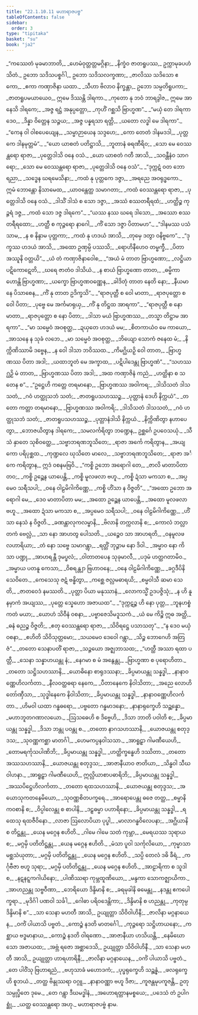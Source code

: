 ```yaml
---
title: "22.1.10.11 မဟာရာဇပဗ္ဗ"
tableOfContents: false
sidebar:
  order: 3
type: "tipitaka"
basket: "su"
book: "ja2"
---
```



<DynamicBreadcrumb />

<Division number="2303" book="ja2">

<Paragraph number="3661" type="verses" book="ja2">
_“ကဿေတံ မုခမာဘာတိ,_  
_ဟေမံဝုတ္တတ္တမဂ္ဂိနာ;_  
_နိက္ခံဝ ဇာတရူပဿ,_  
ဥက္ကာမုခပဟံသိတံ._  

</Paragraph>

</Division>
<Division number="2304" book="ja2">

<Paragraph number="3662" book="ja2">
ဥဘော သဒိသပစ္စင်္ဂါ,_  
ဥဘော သဒိသလက္ခဏာ;_  
_ဇာလိဿ သဒိသော ဧကော,_  
_ဧကာ ကဏှာဇိနာ ယထာ._  

</Paragraph>

</Division>
<Division number="2305" book="ja2">

<Paragraph number="3663" book="ja2">
_သီဟာ ဗိလာဝ နိက္ခန္တာ,_  
ဥဘော သမ္ပတိရူပကာ;_  
_ဇာတရူပမယာယေဝ,_  
ဣမေ ဒိဿန္တိ ဒါရကာ._  

</Paragraph>

</Division>
<Division number="2306" book="ja2">

<Paragraph number="3664" type="verses" book="ja2">
_ကုတော နု ဘဝံ ဘာရဒွါဇ,_  
ဣမေ အာနေသိ ဒါရကေ;_  
_အဇ္ဇ ရဋ္ဌံ အနုပ္ပတ္တော,_  
_ကုဟိံ ဂစ္ဆသိ ဗြာဟ္မဏ”._  

</Paragraph>

</Division>
<Division number="2307" book="ja2">

<Paragraph number="3665" type="verses" book="ja2">
_“မယှံ တေ ဒါရကာ ဒေဝ,_  
_ဒိန္နာ ဝိတ္တေန သဉ္ဇယ;_  
_အဇ္ဇ ပန္နရသာ ရတ္တိ,_  
_ယတော လဒ္ဓါ မေ ဒါရကာ”._  

</Paragraph>

</Division>
<Division number="2308" book="ja2">

<Paragraph number="3666" type="verses" book="ja2">
_“ကေန ဝါ ဝါစပေယျေန,_  
_သမ္မာဉာယေန သဒ္ဒဟေ;_  
_ကော တေတံ ဒါနမဒဒါ,_  
_ပုတ္တကေ ဒါနမုတ္တမံ”._  

</Paragraph>

</Division>
<Division number="2309" book="ja2">

<Paragraph number="3667" type="verses" book="ja2">
_“ယော ယာစတံ ပတိဋ္ဌာသိ,_  
_ဘူတာနံ ဓရဏီရိဝ;_  
_သော မေ ဝေဿန္တရော ရာဇာ,_  
_ပုတ္တေဒါသိ ဝနေ ဝသံ._  

</Paragraph>

</Division>
<Division number="2310" book="ja2">

<Paragraph number="3668" type="verses" book="ja2">
_ယော ယာစတံ ဂတီ အာသိ,_  
_သဝန္တီနံဝ သာဂရော;_  
_သော မေ ဝေဿန္တရော ရာဇာ,_  
_ပုတ္တေဒါသိ ဝနေ ဝသံ”._  

</Paragraph>

</Division>
<Division number="2311" book="ja2">

<Paragraph number="3669" type="verses" book="ja2">
_“ဒုက္ကဋံ ဝတ ဘော ရညာ,_  
_သဒ္ဓေန ဃရမေသိနာ;_  
_ကထံ နု ပုတ္တကေ ဒဇ္ဇာ,_  
_အရညေ အဝရုဒ္ဓကော._  

</Paragraph>

</Division>
<Division number="2312" book="ja2">

<Paragraph number="3670" type="verses" book="ja2">
ဣမံ ဘောန္တော နိသာမေထ,_  
_ယာဝန္တေတ္ထ သမာဂတာ;_  
_ကထံ ဝေဿန္တရော ရာဇာ,_  
_ပုတ္တေဒါသိ ဝနေ ဝသံ._  

</Paragraph>

</Division>
<Division number="2313" book="ja2">

<Paragraph number="3671" type="verses" book="ja2">
_ဒါသိံ ဒါသံ စ သော ဒဇ္ဇာ,_  
_အဿံ စဿတရီရထံ;_  
_ဟတ္ထိဉ္စ ကုဉ္ဇရံ ဒဇ္ဇ,_  
_ကထံ သော ဒဇ္ဇ ဒါရကေ”._  

</Paragraph>

</Division>
<Division number="2314" book="ja2">

<Paragraph number="3672" type="verses" book="ja2">
_“ယဿ နဿ ဃရေ ဒါသော,_  
_အဿော စဿတရီရထော;_  
_ဟတ္ထီ စ ကုဉ္ဇရော နာဂေါ,_  
_ကိံ သော ဒဇ္ဇာ ပိတာမဟ”._  

</Paragraph>

</Division>
<Division number="2315" book="ja2">

<Paragraph number="3673" type="verses" book="ja2">
_“ဒါနမဿ ပသံသာမ,_  
_န စ နိန္ဒာမ ပုတ္တကာ;_  
_ကထံ နု ဟဒယံ အာသိ,_  
_တုမှေ ဒတွာ ဝနိဗ္ဗကေ”._  

</Paragraph>

</Division>
<Division number="2316" book="ja2">

<Paragraph number="3674" type="verses" book="ja2">
_“ဒုက္ခဿ ဟဒယံ အာသိ,_  
_အထော ဥဏှမ္ပိ ပဿသိ;_  
_ရောဟိနီဟေဝ တမ္ဗက္ခီ,_  
_ပိတာ အဿူနိ ဝတ္တယိ”._  

</Paragraph>

</Division>
<Division number="2317" book="ja2">

<Paragraph number="3675" type="verses" book="ja2">
_ယံ တံ ကဏှာဇိနာဝေါစ,_  
_“အယံ မံ တာတ ဗြာဟ္မဏော;_  
_လဋ္ဌိယာ ပဋိကောဋေတိ,_  
_ဃရေ ဇာတံဝ ဒါသိယံ._  

</Paragraph>

</Division>
<Division number="2318" book="ja2">

<Paragraph number="3676" type="verses" book="ja2">
_န စာယံ ဗြာဟ္မဏော တာတ,_  
_ဓမ္မိကာ ဟောန္တိ ဗြာဟ္မဏာ;_  
_ယက္ခော ဗြာဟ္မဏဝဏ္ဏေန,_  
_ခါဒိတုံ တာတ နေတိ နော;_  
_နီယမာနေ ပိသာစေန,_  
_ကိံ နု တာတ ဥဒိက္ခသိ”._  

</Paragraph>

</Division>
<Division number="2319" book="ja2">

<Paragraph number="3677" type="verses" book="ja2">
_“ရာဇပုတ္တီ စ ဝေါ မာတာ,_  
_ရာဇပုတ္တော စ ဝေါ ပိတာ;_  
_ပုဗ္ဗေ မေ အင်္ကမာရုယှ,_  
_ကိံ နု တိဋ္ဌထ အာရကာ”._  

</Paragraph>

</Division>
<Division number="2320" book="ja2">

<Paragraph number="3678" type="verses" book="ja2">
_“ရာဇပုတ္တီ စ နော မာတာ,_  
_ရာဇပုတ္တော စ နော ပိတာ;_  
_ဒါသာ မယံ ဗြာဟ္မဏဿ,_  
_တသ္မာ တိဋ္ဌာမ အာရကာ”._  

</Paragraph>

</Division>
<Division number="2321" book="ja2">

<Paragraph number="3679" type="verses" book="ja2">
_“မာ သမ္မေဝံ အဝစုတ္ထ,_  
_ဍယှတေ ဟဒယံ မမ;_  
_စိတကာယံဝ မေ ကာယော,_  
_အာသနေ န သုခံ လဘေ._  

</Paragraph>

</Division>
<Division number="2322" book="ja2">

<Paragraph number="3680" type="verses" book="ja2">
_မာ သမ္မေဝံ အဝစုတ္ထ,_  
_ဘိယျော သောကံ ဇနေထ မံ;_  
_နိက္ကိဏိဿာမိ ဒဗ္ဗေန,_  
_န ဝေါ ဒါသာ ဘဝိဿထ._  

</Paragraph>

</Division>
<Division number="2323" book="ja2">

<Paragraph number="3681" type="verses" book="ja2">
_ကိမဂ္ဃိယဉှိ ဝေါ တာတ,_  
_ဗြာဟ္မဏဿ ပိတာ အဒါ;_  
_ယထာဘူတံ မေ အက္ခာထ,_  
_ပဋိပါဒေန္တု ဗြာဟ္မဏံ”._  

</Paragraph>

</Division>
<Division number="2324" book="ja2">

<Paragraph number="3682" type="verses" book="ja2">
_“သဟဿဂ္ဃဉှိ မံ တာတ,_  
_ဗြာဟ္မဏဿ ပိတာ အဒါ;_  
_အထ ကဏှာဇိနံ ကညံ,_  
_ဟတ္ထိနာ စ သတေန စ”._  

</Paragraph>

</Division>
<Division number="2325" book="ja2">

<Paragraph number="3683" type="verses" book="ja2">
_“ဥဋ္ဌေဟိ ကတ္တေ တရမာနော,_  
_ဗြာဟ္မဏဿ အဝါကရ;_  
_ဒါသိသတံ ဒါသသတံ,_  
_ဂဝံ ဟတ္ထုသဘံ သတံ;_  
_ဇာတရူပသဟဿဉ္စ,_  
_ပုတ္တာနံ ဒေဟိ နိက္ကယံ”._  

</Paragraph>

</Division>
<Division number="2326" book="ja2">

<Paragraph number="3684" type="verses" book="ja2">
_တတော ကတ္တာ တရမာနော,_  
_ဗြာဟ္မဏဿ အဝါကရိ;_  
_ဒါသိသတံ ဒါသသတံ,_  
_ဂဝံ ဟတ္ထုသဘံ သတံ;_  
_ဇာတရူပသဟဿဉ္စ,_  
_ပုတ္တာနံဒါသိ နိက္ကယံ._  

</Paragraph>

</Division>
<Division number="2327" book="ja2">

<Paragraph number="3685" type="verses" book="ja2">
_နိက္ကိဏိတွာ နဟာပေတွာ,_  
_ဘောဇယိတွာန ဒါရကေ;_  
_သမလင်္ကရိတွာ ဘဏ္ဍေန,_  
ဥစ္ဆင်္ဂေ ဥပဝေသယုံ._  

</Paragraph>

</Division>
<Division number="2328" book="ja2">

<Paragraph number="3686" type="verses" book="ja2">
_သီသံ နှာတေ သုစိဝတ္ထေ,_  
_သဗ္ဗာဘရဏဘူသိတေ;_  
_ရာဇာ အင်္ကေ ကရိတွာန,_  
_အယျကော ပရိပုစ္ဆထ._  

</Paragraph>

</Division>
<Division number="2329" book="ja2">

<Paragraph number="3687" type="verses" book="ja2">
_ကုဏ္ဍလေ ဃုသိတေ မာလေ,_  
_သဗ္ဗာဘရဏဘူသိတေ;_  
_ရာဇာ အင်္ကေ ကရိတွာန,_  
ဣဒံ ဝစနမဗြဝိ._  

</Paragraph>

</Division>
<Division number="2330" book="ja2">

<Paragraph number="3688" type="verses" book="ja2">
_“ကစ္စိ ဥဘော အရောဂါ တေ,_  
_ဇာလိ မာတာပိတာ တဝ;_  
_ကစ္စိ ဥဉ္ဆေန ယာပေန္တိ,_  
_ကစ္စိ မူလဖလာ ဗဟူ._  

</Paragraph>

</Division>
<Division number="2331" book="ja2">

<Paragraph number="3689" type="verses" book="ja2">
_ကစ္စိ ဍံသာ မကသာ စ,_  
_အပ္ပမေဝ သရီသပါ;_  
_ဝနေ ဝါဠမိဂါကိဏ္ဏေ,_  
_ကစ္စိ ဟိံသာ န ဝိဇ္ဇတိ”._  

</Paragraph>

</Division>
<Division number="2332" book="ja2">

<Paragraph number="3690" type="verses" book="ja2">
_“အထော ဥဘော အရောဂါ မေ,_  
_ဒေဝ မာတာပိတာ မမ;_  
_အထော ဥဉ္ဆေန ယာပေန္တိ,_  
_အထော မူလဖလာ ဗဟူ._  

</Paragraph>

</Division>
<Division number="2333" book="ja2">

<Paragraph number="3691" type="verses" book="ja2">
_အထော ဍံသာ မကသာ စ,_  
_အပ္ပမေဝ သရီသပါ;_  
_ဝနေ ဝါဠမိဂါကိဏ္ဏေ,_  
_ဟိံသာ နေသံ န ဝိဇ္ဇတိ._  

</Paragraph>

</Division>
<Division number="2334" book="ja2">

<Paragraph number="3692" type="verses" book="ja2">
_ခဏန္တာလုကလမ္ဗာနိ,_  
_ဗိလာနိ တက္ကလာနိ စ;_  
_ကောလံ ဘလ္လာတကံ ဗေလ္လံ,_  
_သာ နော အာဟတွ ပေါသတိ._  

</Paragraph>

</Division>
<Division number="2335" book="ja2">

<Paragraph number="3693" type="verses" book="ja2">
_ယဉ္စေဝ သာ အာဟရတိ,_  
_ဝနမူလဖလဟာရိယာ;_  
_တံ နော သဗ္ဗေ သမာဂန္တွာ,_  
_ရတ္တိံ ဘုဉ္ဇာမ နော ဒိဝါ._  

</Paragraph>

</Division>
<Division number="2336" book="ja2">

<Paragraph number="3694" type="verses" book="ja2">
_အမ္မာဝ နော ကိသာ ပဏ္ဍု,_  
_အာဟရန္တီ ဒုမပ္ဖလံ;_  
_ဝါတာတပေန သုခုမာလီ,_  
_ပဒုမံ ဟတ္ထဂတာမိဝ._  

</Paragraph>

</Division>
<Division number="2337" book="ja2">

<Paragraph number="3695" type="verses" book="ja2">
_အမ္မာယ ပတနူ ကေသာ,_  
_ဝိစရန္တျာ ဗြဟာဝနေ;_  
_ဝနေ ဝါဠမိဂါကိဏ္ဏေ,_  
_ခဂ္ဂဒီပိနိသေဝိတေ._  

</Paragraph>

</Division>
<Division number="2338" book="ja2">

<Paragraph number="3696" type="verses" book="ja2">
_ကေသေသု ဇဋံ ဗန္ဓိတွာ,_  
_ကစ္ဆေ ဇလ္လမဓာရယိ;_  
_စမ္မဝါသီ ဆမာ သေတိ,_  
_ဇာတဝေဒံ နမဿတိ._  

</Paragraph>

</Division>
<Division number="2339" book="ja2">

<Paragraph number="3697" type="verses" book="ja2">
_ပုတ္တာ ပိယာ မနုဿာနံ,_  
_လောကသ္မိံ ဥဒပဇ္ဇိသုံ;_  
_န ဟိ နူနမှာကံ အယျဿ,_  
_ပုတ္တေ သ္နေဟော အဇာယထ”._  

</Paragraph>

</Division>
<Division number="2340" book="ja2">

<Paragraph number="3698" type="verses" book="ja2">
_“ဒုက္ကဋဉ္စ ဟိ နော ပုတ္တ,_  
_ဘူနဟစ္စံ ကတံ မယာ;_  
_ယောဟံ သိဝီနံ ဝစနာ,_  
_ပဗ္ဗာဇေသိမဒူသကံ._  

</Paragraph>

</Division>
<Division number="2341" book="ja2">

<Paragraph number="3699" type="verses" book="ja2">
_ယံ မေ ကိဉ္စိ ဣဓ အတ္ထိ,_  
_ဓနံ ဓညဉ္စ ဝိဇ္ဇတိ;_  
_ဧတု ဝေဿန္တရော ရာဇာ,_  
_သိဝိရဋ္ဌေ ပသာသတု”._  

</Paragraph>

</Division>
<Division number="2342" book="ja2">

<Paragraph number="3700" type="verses" book="ja2">
_“န ဒေဝ မယှံ ဝစနာ,_  
_ဧဟိတိ သိဝိသုတ္တမော;_  
_သယမေဝ ဒေဝေါ ဂန္တွာ,_  
_သိဉ္စ ဘောဂေဟိ အတြဇံ”._  

</Paragraph>

</Division>
<Division number="2343" book="ja2">

<Paragraph number="3701" type="verses" book="ja2">
_တတော သေနာပတိံ ရာဇာ,_  
_သဉ္ဇယော အဇ္ဈဘာသထ;_  
_“ဟတ္ထီ အဿာ ရထာ ပတ္တီ,_  
_သေနာ သန္နာဟယန္တု နံ;_  
_နေဂမာ စ မံ အနွေန္တု,_  
_ဗြာဟ္မဏာ စ ပုရောဟိတာ._  

</Paragraph>

</Division>
<Division number="2344" book="ja2">

<Paragraph number="3702" type="verses" book="ja2">
_တတော သဋ္ဌိသဟဿာနိ,_  
_ယောဓိနော စာရုဒဿနာ;_  
_ခိပ္ပမာယန္တု သန္နဒ္ဓါ,_  
_နာနာဝဏ္ဏေဟိလင်္ကတာ._  

</Paragraph>

</Division>
<Division number="2345" book="ja2">

<Paragraph number="3703" type="verses" book="ja2">
_နီလဝတ္ထဓရာ နေကေ,_  
_ပီတာနေကေ နိဝါသိတာ;_  
_အညေ လောဟိတော်ဏှီသာ,_  
_သုဒ္ဓါနေကေ နိဝါသိတာ;_  
_ခိပ္ပမာယန္တု သန္နဒ္ဓါ,_  
_နာနာဝဏ္ဏေဟိလင်္ကတာ._  

</Paragraph>

</Division>
<Division number="2346" book="ja2">

<Paragraph number="3704" type="verses" book="ja2">
_ဟိမဝါ ယထာ ဂန္ဓဓရော,_  
_ပဗ္ဗတော ဂန္ဓမာဒနော;_  
_နာနာရုက္ခေဟိ သဉ္ဆန္နော,_  
_မဟာဘူတဂဏာလယော._  

</Paragraph>

</Division>
<Division number="2347" book="ja2">

<Paragraph number="3705" type="verses" book="ja2">
_ဩသဓေဟိ စ ဒိဗ္ဗေဟိ,_  
_ဒိသာ ဘာတိ ပဝါတိ စ;_  
_ခိပ္ပမာယန္တု သန္နဒ္ဓါ,_  
_ဒိသာ ဘန္တု ပဝန္တု စ._  

</Paragraph>

</Division>
<Division number="2348" book="ja2">

<Paragraph number="3706" type="verses" book="ja2">
_တတော နာဂသဟဿာနိ,_  
_ယောဇယန္တု စတုဒ္ဒသ;_  
_သုဝဏ္ဏကစ္ဆာ မာတင်္ဂါ,_  
_ဟေမကပ္ပနဝါသသာ._  

</Paragraph>

</Division>
<Division number="2349" book="ja2">

<Paragraph number="3707" type="verses" book="ja2">
_အာရူဠှာ ဂါမဏီယေဟိ,_  
_တောမရင်္ကုသပါဏိဘိ;_  
_ခိပ္ပမာယန္တု သန္နဒ္ဓါ,_  
_ဟတ္ထိက္ခန္ဓေဟိ ဒဿိတာ._  

</Paragraph>

</Division>
<Division number="2350" book="ja2">

<Paragraph number="3708" type="verses" book="ja2">
_တတော အဿသဟဿာနိ,_  
_ယောဇယန္တု စတုဒ္ဒသ;_  
_အာဇာနီယာဝ ဇာတိယာ,_  
_သိန္ဓဝါ သီဃဝါဟနာ._  

</Paragraph>

</Division>
<Division number="2351" book="ja2">

<Paragraph number="3709" type="verses" book="ja2">
_အာရူဠှာ ဂါမဏီယေဟိ,_  
ဣလ္လိယာစာပဓာရိဘိ;_  
_ခိပ္ပမာယန္တု သန္နဒ္ဓါ,_  
_အဿပိဋ္ဌေဟိလင်္ကတာ._  

</Paragraph>

</Division>
<Division number="2352" book="ja2">

<Paragraph number="3710" type="verses" book="ja2">
_တတော ရထသဟဿာနိ,_  
_ယောဇယန္တု စတုဒ္ဒသ;_  
_အယောသုကတနေမိယော,_  
_သုဝဏ္ဏစိတပက္ခရေ._  

</Paragraph>

</Division>
<Division number="2353" book="ja2">

<Paragraph number="3711" type="verses" book="ja2">
_အာရောပေန္တု ဓဇေ တတ္ထ,_  
_စမ္မာနိ ကဝစာနိ စ;_  
_ဝိပ္ပါလေန္တု စ စာပါနိ,_  
_ဒဠှဓမ္မာ ပဟာရိနော;_  
_ခိပ္ပမာယန္တု သန္နဒ္ဓါ,_  
_ရထေသု ရထဇီဝိနော._  

</Paragraph>

</Division>
<Division number="2354" book="ja2">

<Paragraph number="3712" type="verses" book="ja2">
_လာဇာ ဩလောပိယာ ပုပ္ဖါ,_  
_မာလာဂန္ဓဝိလေပနာ;_  
_အဂ္ဃိယာနိ စ တိဋ္ဌန္တု,_  
_ယေန မဂ္ဂေန ဧဟိတိ._  

</Paragraph>

</Division>
<Division number="2355" book="ja2">

<Paragraph number="3713" type="verses" book="ja2">
_ဂါမေ ဂါမေ သတံ ကုမ္ဘာ,_  
_မေရယဿ သုရာယ စ;_  
_မဂ္ဂမှိ ပတိတိဋ္ဌန္တု,_  
_ယေန မဂ္ဂေန ဧဟိတိ._  

</Paragraph>

</Division>
<Division number="2356" book="ja2">

<Paragraph number="3714" type="verses" book="ja2">
_မံသာ ပူဝါ သင်္ကုလိယော,_  
_ကုမ္မာသာ မစ္ဆသံယုတာ;_  
_မဂ္ဂမှိ ပတိတိဋ္ဌန္တု,_  
_ယေန မဂ္ဂေန ဧဟိတိ._  

</Paragraph>

</Division>
<Division number="2357" book="ja2">

<Paragraph number="3715" type="verses" book="ja2">
_သပ္ပိ တေလံ ဒဓိ ခီရံ,_  
_ကင်္ဂုဗီဇာ ဗဟူ သုရာ;_  
_မဂ္ဂမှိ ပတိတိဋ္ဌန္တု,_  
_ယေန မဂ္ဂေန ဧဟိတိ._  

</Paragraph>

</Division>
<Division number="2358" book="ja2">

<Paragraph number="3716" type="verses" book="ja2">
_အာဠာရိကာ စ သူဒါ စ,_  
_နဋနဋ္ဋကဂါယိနော;_  
_ပါဏိဿရာ ကုမ္ဘထူဏိယော,_  
_မန္ဒကာ သောကဇ္ဈာယိကာ._  

</Paragraph>

</Division>
<Division number="2359" book="ja2">

<Paragraph number="3717" type="verses" book="ja2">
_အာဟညန္တု သဗ္ဗဝီဏာ,_  
_ဘေရိယော ဒိန္ဒိမာနိ စ;_  
_ခရမုခါနိ ဓမေန္တု,_  
_နဒန္တု ဧကပေါက္ခရာ._  

</Paragraph>

</Division>
<Division number="2360" book="ja2">

<Paragraph number="3718" type="verses" book="ja2">
_မုဒိင်္ဂါ ပဏဝါ သင်္ခါ,_  
_ဂေါဓာ ပရိဝဒေန္တိကာ;_  
_ဒိန္ဒိမာနိ စ ဟညန္တု,_  
_ကုတုမ္ပ ဒိန္ဒိမာနိ စ”._  

</Paragraph>

</Division>
<Division number="2361" book="ja2">

<Paragraph number="3719" type="verses" book="ja2">
_သာ သေနာ မဟတီ အာသိ,_  
ဥယျုတ္တာ သိဝိဝါဟိနီ;_  
_ဇာလိနာ မဂ္ဂနာယေန,_  
_ဝင်္ကံ ပါယာသိ ပဗ္ဗတံ._  

</Paragraph>

</Division>
<Division number="2362" book="ja2">

<Paragraph number="3720" type="verses" book="ja2">
_ကောဉ္စံ နဒတိ မာတင်္ဂေါ,_  
_ကုဉ္ဇရော သဋ္ဌိဟာယနော;_  
_ကစ္ဆာယ ဗဒ္ဓမာနာယ,_  
_ကောဉ္စံ နဒတိ ဝါရဏော._  

</Paragraph>

</Division>
<Division number="2363" book="ja2">

<Paragraph number="3721" type="verses" book="ja2">
_အာဇာနီယာ ဟသိယန္တိ,_  
_နေမိဃောသော အဇာယထ;_  
_အဗ္ဘံ ရဇော အစ္ဆာဒေသိ,_  
ဥယျုတ္တာ သိဝိဝါဟိနီ._  

</Paragraph>

</Division>
<Division number="2364" book="ja2">

<Paragraph number="3722" type="verses" book="ja2">
_သာ သေနာ မဟတီ အာသိ,_  
ဥယျုတ္တာ ဟာရဟာရိနီ;_  
_ဇာလိနာ မဂ္ဂနာယေန,_  
_ဝင်္ကံ ပါယာသိ ပဗ္ဗတံ._  

</Paragraph>

</Division>
<Division number="2365" book="ja2">

<Paragraph number="3723" type="verses" book="ja2">
_တေ ပါဝိံသု ဗြဟာရညံ,_  
_ဗဟုသာခံ မဟောဒကံ;_  
_ပုပ္ဖရုက္ခေဟိ သဉ္ဆန္နံ,_  
_ဖလရုက္ခေဟိ စူဘယံ._  

</Paragraph>

</Division>
<Division number="2366" book="ja2">

<Paragraph number="3724" type="verses" book="ja2">
_တတ္ထ ဗိန္ဒုဿရာ ဝဂ္ဂူ,_  
_နာနာဝဏ္ဏာ ဗဟူ ဒိဇာ;_  
_ကူဇန္တမုပကူဇန္တိ,_  
ဥတုသမ္ပုပ္ဖိတေ ဒုမေ._  

</Paragraph>

</Division>
<Division number="2367" book="ja2">

<Paragraph number="3725" type="verses" book="ja2">
_တေ ဂန္တွာ ဒီဃမဒ္ဓါနံ,_  
_အဟောရတ္တာနမစ္စယေ;_  
_ပဒေသံ တံ ဥပါဂစ္ဆုံ,_  
_ယတ္ထ ဝေဿန္တရော အဟု._  


</Paragraph>
</Division>

<Paragraph number="3726" type="center" book="ja2">
မဟာရာဇပဗ္ဗံ နာမ.
</Paragraph>